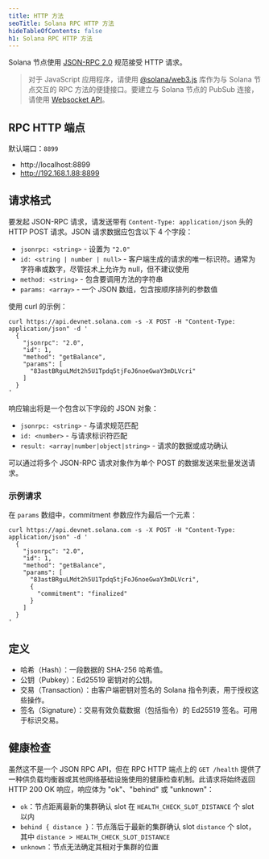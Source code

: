 ```yaml
---
title: HTTP 方法
seoTitle: Solana RPC HTTP 方法
hideTableOfContents: false
h1: Solana RPC HTTP 方法
---
```


Solana 节点使用 [JSON-RPC 2.0](https://www.jsonrpc.org/specification)
规范接受 HTTP 请求。

> 对于 JavaScript 应用程序，请使用
> [@solana/web3.js](https://github.com/solana-labs/solana-web3.js)
> 库作为与 Solana 节点交互的 RPC 方法的便捷接口。要建立与 Solana 节点的 PubSub 连接，请使用
> [Websocket API](/docs/rpc/websocket/)。

## RPC HTTP 端点

默认端口：`8899`

- http://localhost:8899
- http://192.168.1.88:8899

## 请求格式

要发起 JSON-RPC 请求，请发送带有 `Content-Type: application/json` 头的 HTTP
POST 请求。JSON 请求数据应包含以下 4 个字段：

- `jsonrpc: <string>` - 设置为 `"2.0"`
- `id: <string | number | null>` - 客户端生成的请求的唯一标识符。通常为字符串或数字，尽管技术上允许为 null，但不建议使用
- `method: <string>` - 包含要调用方法的字符串
- `params: <array>` - 一个 JSON 数组，包含按顺序排列的参数值

使用 curl 的示例：

```shell
curl https://api.devnet.solana.com -s -X POST -H "Content-Type: application/json" -d '
  {
    "jsonrpc": "2.0",
    "id": 1,
    "method": "getBalance",
    "params": [
      "83astBRguLMdt2h5U1Tpdq5tjFoJ6noeGwaY3mDLVcri"
    ]
  }
'
```

响应输出将是一个包含以下字段的 JSON 对象：

- `jsonrpc: <string>` - 与请求规范匹配
- `id: <number>` - 与请求标识符匹配
- `result: <array|number|object|string>` - 请求的数据或成功确认

可以通过将多个 JSON-RPC 请求对象作为单个 POST 的数据发送来批量发送请求。

### 示例请求

在 `params` 数组中，commitment 参数应作为最后一个元素：

```shell
curl https://api.devnet.solana.com -s -X POST -H "Content-Type: application/json" -d '
  {
    "jsonrpc": "2.0",
    "id": 1,
    "method": "getBalance",
    "params": [
      "83astBRguLMdt2h5U1Tpdq5tjFoJ6noeGwaY3mDLVcri",
      {
        "commitment": "finalized"
      }
    ]
  }
'
```

## 定义

- 哈希（Hash）：一段数据的 SHA-256 哈希值。
- 公钥（Pubkey）：Ed25519 密钥对的公钥。
- 交易（Transaction）：由客户端密钥对签名的 Solana 指令列表，用于授权这些操作。
- 签名（Signature）：交易有效负载数据（包括指令）的 Ed25519 签名。可用于标识交易。

## 健康检查

虽然这不是一个 JSON RPC API，但在 RPC
HTTP 端点上的 `GET /health` 提供了一种供负载均衡器或其他网络基础设施使用的健康检查机制。此请求将始终返回 HTTP
200 OK 响应，响应体为 "ok"、"behind" 或 "unknown"：

- `ok`：节点距离最新的集群确认 slot 在 `HEALTH_CHECK_SLOT_DISTANCE` 个 slot 以内
- `behind { distance }`：节点落后于最新的集群确认 slot
  `distance` 个 slot，其中 `distance > HEALTH_CHECK_SLOT_DISTANCE`
- `unknown`：节点无法确定其相对于集群的位置
